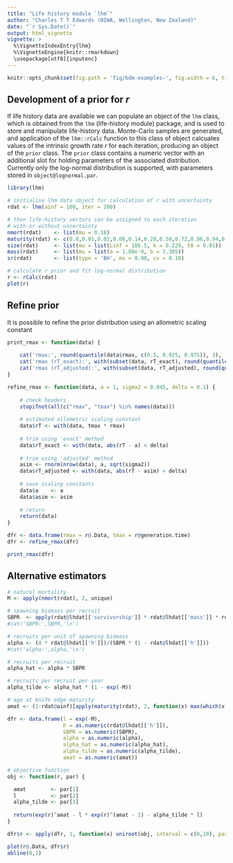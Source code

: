```yaml
---
title: "Life history module `lhm`"
author: "Charles T T Edwards (NIWA, Wellington, New Zealand)"
date: "`r Sys.Date()`"
output: html_vignette
vignette: >
  %\VignetteIndexEntry{lhm}
  %\VignetteEngine{knitr::rmarkdown}
  \usepackage[utf8]{inputenc}
---
```


```r
knitr::opts_chunk$set(fig.path = 'fig/bdm-examples-', fig.width = 6, tidy = TRUE, tidy.opts = list(blank = TRUE, width.cutoff = 95), message = FALSE, warning = FALSE, collapse = TRUE, comment = "#>")
```

## Development of a prior for $r$
If life history data are available we can populate an object of the `lhm` class, which is obtained from the `lhm` (life-history module) package, and is used to store and manipulate life-history data. Monte-Carlo samples are generated, and application of the `lhm::rCalc` function to this class of object calcuates values of the intrinsic growth rate $r$ for each iteration, producing an object of the `prior` class. The `prior` class contains a numeric vector with an additional slot for holding parameters of the associated distribution. Currently only the log-normal distribution is supported, with parameters stored in `object@lognormal.par`.

```r
library(lhm)

# initialise lhm data object for calculation of r with uncertainty
rdat <- lhm(ainf = 100, iter = 200)

# then life-history vectors can be assigned to each iteration
# with or without uncertainty
nmort(rdat)    <- list(mu = 0.18)
maturity(rdat) <- c(0.0,0.01,0.02,0.06,0.14,0.28,0.50,0.72,0.86,0.94,0.98,0.99,1.00)
size(rdat)     <- list(mu = list(Linf = 106.5, k = 0.229, t0 = 0.01))
mass(rdat)     <- list(mu = list(a = 1.88e-9, b = 3.305))
sr(rdat)       <- list(type = 'BH', mu = 0.90, cv = 0.10)

# calculate r prior and fit log-normal distribution
r <- rCalc(rdat)
plot(r)
```

## Refine prior
It is possible to refine the prior distribution using an allometric scaling constant

```r
print_rmax <- function(data) {
    
    cat('rmax:', round(quantile(data$rmax, c(0.5, 0.025, 0.975)), 3), '\n')
    cat('rmax (rT_exact):', with(subset(data, rT_exact), round(quantile(rmax, c(0.5, 0.025, 0.975)), 3)), '\n')
    cat('rmax (rT_adjusted):', with(subset(data, rT_adjusted), round(quantile(rmax, c(0.5, 0.025, 0.975)), 3)), '\n')
}
```

```r
refine_rmax <- function(data, a = 1, sigma2 = 0.045, delta = 0.1) {
    
    # check headers
    stopifnot(all(c("rmax", "tmax") %in% names(data)))
    
    # estimated allometric scaling constant
    data$rT <- with(data, tmax * rmax)
    
    # trim using 'exact' method
    data$rT_exact <- with(data, abs(rT - a) < delta)
    
    # trim using 'adjusted' method
    asim <- rnorm(nrow(data), a, sqrt(sigma2))
    data$rT_adjusted <- with(data, abs(rT - asim) < delta)
    
    # save scaling constants
    data$a    <- a
    data$asim <- asim
    
    # return
    return(data)
}

dfr <- data.frame(rmax = r@.Data, tmax = r@generation.time)
dfr <- refine_rmax(dfr)

print_rmax(dfr)
```


## Alternative estimators


```r
# natural mortality
M <- apply(nmort(rdat), 2, unique)

# spawning biomass per recruit
SBPR  <- apply(rdat@lhdat[['survivorship']] * rdat@lhdat[['mass']] * rdat@lhdat[['maturity']], 2, sum)
#cat('SBPR:',SBPR,'\n')

# recruits per unit of spawning biomass
alpha <- (4 * rdat@lhdat[['h']])/(SBPR * (1 - rdat@lhdat[['h']]))
#cat('alpha:',alpha,'\n')

# recruits per recruit
alpha_hat <- alpha * SBPR

# recruits per recruit per year
alpha_tilde <- alpha_hat * (1 - exp(-M))

# age at knife edge maturity
amat <- (1:rdat@ainf)[apply(maturity(rdat), 2, function(x) max(which(x <= 0.5)))]

dfr <- data.frame(l = exp(-M), 
                  h = as.numeric(rdat@lhdat[['h']]),
                  SBPR = as.numeric(SBPR), 
                  alpha = as.numeric(alpha), 
                  alpha_hat = as.numeric(alpha_hat), 
                  alpha_tilde = as.numeric(alpha_tilde), 
                  amat = as.numeric(amat))

# objective function
obj <- function(r, par) {

  amat        <- par[1]
  l           <- par[2]
  alpha_tilde <- par[3]
  
  return(exp(r)^amat - l * exp(r)^(amat - 1) - alpha_tilde * l)
}

dfr$r <- apply(dfr, 1, function(x) uniroot(obj, interval = c(0,10), par = c(x['amat'], x['l'], x['alpha_tilde']))$root)

plot(r@.Data, dfr$r)
abline(0,1)
```



